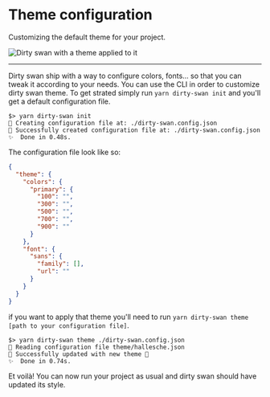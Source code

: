 <Meta title="Theme" />

# Theme configuration

Customizing the default theme for your project.

![Dirty swan with a theme applied to it](/theme/config.png)

---

Dirty swan ship with a way to configure colors, fonts… so that you can tweak it according to your needs.
You can use the CLI in order to customize dirty swan theme. To get strated simply run `yarn dirty-swan init` and you'll get a default configuration file.

```shell
$> yarn dirty-swan init
🦢 Creating configuration file at: ./dirty-swan.config.json
🦢 Successfully created configuration file at: ./dirty-swan.config.json
✨  Done in 0.48s.
```

The configuration file look like so:

```json
{
  "theme": {
    "colors": {
      "primary": {
        "100": "",
        "300": "",
        "500": "",
        "700": "",
        "900": ""
      }
    },
    "font": {
      "sans": {
        "family": [],
        "url": ""
      }
    }
  }
}
```

if you want to apply that theme you'll need to run `yarn dirty-swan theme [path to your configuration file]`.

```shell
$> yarn dirty-swan theme ./dirty-swan.config.json
🦢 Reading configuration file theme/hallesche.json
🦢 Successfully updated with new theme 💫
✨  Done in 0.74s.
```

Et voilà! You can now run your project as usual and dirty swan should have updated its style.
